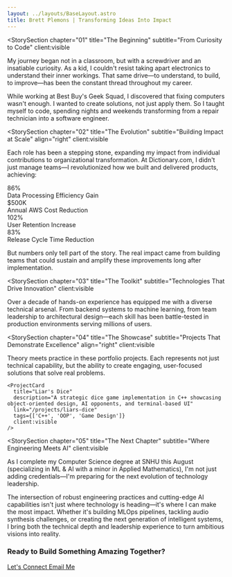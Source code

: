 ```yaml
---
layout: ../layouts/BaseLayout.astro
title: Brett Plemons | Transforming Ideas Into Impact
---
```



<Hero client:only="svelte" />

<StorySection 
  chapter="01" 
  title="The Beginning"
  subtitle="From Curiosity to Code"
  client:visible
>
  My journey began not in a classroom, but with a screwdriver and an insatiable curiosity. As a kid, I couldn't resist taking apart electronics to understand their inner workings. That same drive—to understand, to build, to improve—has been the constant thread throughout my career.

  While working at Best Buy's Geek Squad, I discovered that fixing computers wasn't enough. I wanted to create solutions, not just apply them. So I taught myself to code, spending nights and weekends transforming from a repair technician into a software engineer.
</StorySection>

<Timeline client:visible />

<StorySection 
  chapter="02" 
  title="The Evolution"
  subtitle="Building Impact at Scale"
  align="right"
  client:visible
>
  Each role has been a stepping stone, expanding my impact from individual contributions to organizational transformation. At Dictionary.com, I didn't just manage teams—I revolutionized how we built and delivered products, achieving:

  <div class="stats-grid">
    <div class="stat-card">
      <div class="stat-number">86%</div>
      <div class="stat-label">Data Processing Efficiency Gain</div>
    </div>
    <div class="stat-card">
      <div class="stat-number">$500K</div>
      <div class="stat-label">Annual AWS Cost Reduction</div>
    </div>
    <div class="stat-card">
      <div class="stat-number">102%</div>
      <div class="stat-label">User Retention Increase</div>
    </div>
    <div class="stat-card">
      <div class="stat-number">83%</div>
      <div class="stat-label">Release Cycle Time Reduction</div>
    </div>
  </div>

  But numbers only tell part of the story. The real impact came from building teams that could sustain and amplify these improvements long after implementation.
</StorySection>

<StorySection 
  chapter="03" 
  title="The Toolkit"
  subtitle="Technologies That Drive Innovation"
  client:visible
>
  Over a decade of hands-on experience has equipped me with a diverse technical arsenal. From backend systems to machine learning, from team leadership to architectural design—each skill has been battle-tested in production environments serving millions of users.

  <SkillCloud client:visible />
</StorySection>

<StorySection 
  chapter="04" 
  title="The Showcase"
  subtitle="Projects That Demonstrate Excellence"
  align="right"
  client:visible
>
  Theory meets practice in these portfolio projects. Each represents not just technical capability, but the ability to create engaging, user-focused solutions that solve real problems.

  <div id="featured-projects" class="project-grid">
    <ProjectCard 
      title="Interactive Code Playground" 
      description="Live JavaScript execution environment with real-time visualization, showcasing Bayesian inference and Monte Carlo simulations"
      link="/projects/code-playground"
      tags={['Svelte', 'MDX', 'Interactive']}
      client:visible
    />
    
    <ProjectCard 
      title="Liar's Dice" 
      description="A strategic dice game implementation in C++ showcasing object-oriented design, AI opponents, and terminal-based UI"
      link="/projects/liars-dice"
      tags={['C++', 'OOP', 'Game Design']}
      client:visible
    />
  </div>
</StorySection>

<StorySection 
  chapter="05" 
  title="The Next Chapter"
  subtitle="Where Engineering Meets AI"
  client:visible
>
  As I complete my Computer Science degree at SNHU this August (specializing in ML & AI with a minor in Applied Mathematics), I'm not just adding credentials—I'm preparing for the next evolution of technology leadership.

  The intersection of robust engineering practices and cutting-edge AI capabilities isn't just where technology is heading—it's where I can make the most impact. Whether it's building MLOps pipelines, tackling audio synthesis challenges, or creating the next generation of intelligent systems, I bring both the technical depth and leadership experience to turn ambitious visions into reality.

  <div class="cta-section">
    <h3>Ready to Build Something Amazing Together?</h3>
    <div class="cta-buttons">
      <a href="https://www.linkedin.com/in/brettplemons" target="_blank" rel="noopener noreferrer" class="cta-button primary">
        Let's Connect
      </a>
      <a href="mailto:brett@plemons.dev" class="cta-button secondary">
        Email Me
      </a>
    </div>
  </div>
</StorySection>